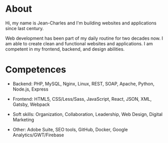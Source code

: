 # About

Hi, my name is Jean-Charles and I'm building websites and applications since last century.

Web development has been part of my daily routine for two decades now. I am able to create clean and functional websites and applications. I am competent in my frontend, backend, and design abilities. 

# Competences

- Backend: PHP, MySQL, Nginx, Linux, REST, SOAP, Apache, Python, Node.js, Express

- Frontend: HTML5, CSS/Less/Sass, JavaScript, React, JSON, XML, Gatsby, Webpack

- Soft skills: Organization, Collaboration, Leadership, Web Design, Digital Marketing

- Other: Adobe Suite, SEO tools, GitHub, Docker, Google Analytics/GWT/Firebase

